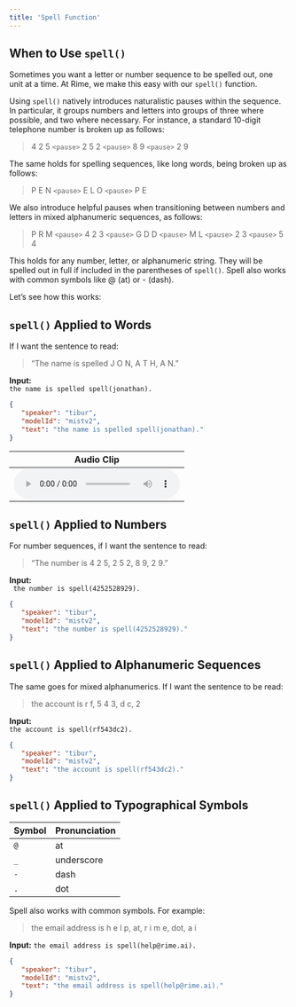 ```yaml
---
title: 'Spell Function'
---
```


## When to Use `spell()`

Sometimes you want a letter or number sequence to be spelled out, one unit at a time. At Rime, we make this easy with our `spell()` function.

Using `spell()` natively introduces naturalistic pauses within the sequence. In particular, it groups numbers and letters into groups of three where possible, and two where necessary. For instance, a standard 10-digit telephone number is broken up as follows:

> 4 2 5 `<pause>` 2 5 2 `<pause>` 8 9 `<pause>` 2 9


The same holds for spelling sequences, like long words, being broken up as follows:

> P E N `<pause>` E L O `<pause>` P E


We also introduce helpful pauses when transitioning between numbers and letters in mixed alphanumeric sequences, as follows:

> P R M `<pause>` 4 2 3 `<pause>` G D D `<pause>` M L `<pause>` 2 3 `<pause>` 5 4


This holds for any number, letter, or alphanumeric string. They will be spelled out in full if included in the parentheses of `spell()`. Spell also works with common symbols like @ (at) or - (dash).

Let’s see how this works:

## `spell()` Applied to Words

If I want the sentence to read:  
> “The name is spelled J O N, A T H, A N.”

**Input:**  
`the name is spelled spell(jonathan).`

```json
{
   "speaker": "tibur",
   "modelId": "mistv2",
   "text": "the name is spelled spell(jonathan)."
}
```

|  Audio Clip  |
|--------------|
|  <audio controls src="/audio/jonathan.mp3"></audio>

## `spell()` Applied to Numbers

For number sequences, if I want the sentence to read:
> “The number is 4 2 5, 2 5 2, 8 9, 2 9.”

**Input:**  
` the number is spell(4252528929).`

```json
{
   "speaker": "tibur",
   "modelId": "mistv2",
   "text": "the number is spell(4252528929)."
}
```

## `spell()` Applied to Alphanumeric Sequences

The same goes for mixed alphanumerics. If I want the sentence to be read:
> the account is r f, 5 4 3, d c, 2

**Input:**  
`the account is spell(rf543dc2).`

```json
{
   "speaker": "tibur",
   "modelId": "mistv2",
   "text": "the account is spell(rf543dc2)."
}
```

## `spell()` Applied to Typographical Symbols

| Symbol | Pronunciation |
|--------|---------------|
| `@` | at |
| `_` | underscore |
| `-` | dash |
| `.` | dot |

Spell also works with common symbols. For example:
> the email address is h e l p, at, r i m e, dot, a i

**Input:**
`the email address is spell(help@rime.ai).`

```json
{
   "speaker": "tibur",
   "modelId": "mistv2",
   "text": "the email address is spell(help@rime.ai)."
}
```


